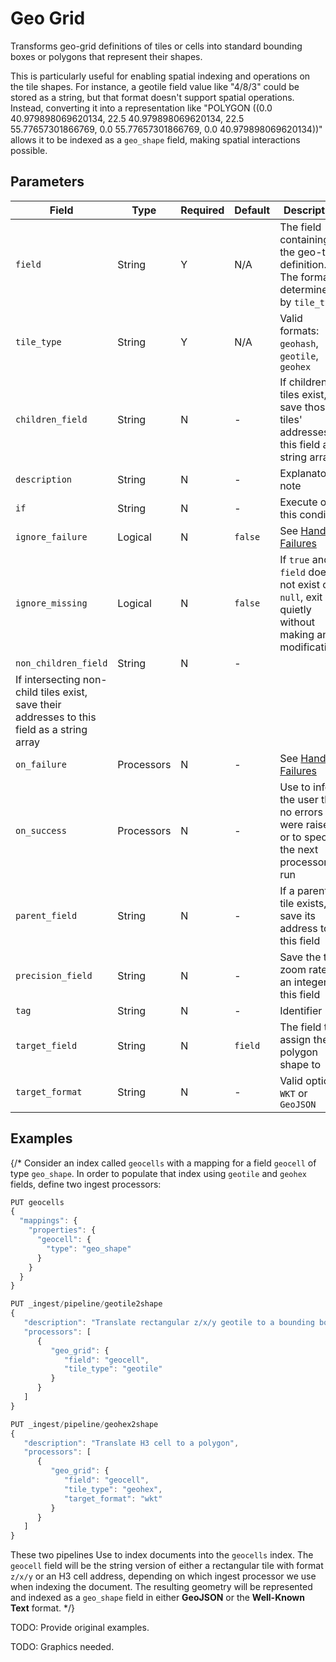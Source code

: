 
# Geo Grid

<Synopsis>
Transforms geo-grid definitions of tiles or cells into standard bounding boxes or polygons that represent their shapes.
</Synopsis>

This is particularly useful for enabling spatial indexing and operations on the tile shapes. For instance, a geotile field value like "4/8/3" could be stored as a string, but that format doesn't support spatial operations. Instead, converting it into a representation like "POLYGON ((0.0 40.979898069620134, 22.5 40.979898069620134, 22.5 55.77657301866769, 0.0 55.77657301866769, 0.0 40.979898069620134))" allows it to be indexed as a `geo_shape` field, making spatial interactions possible.

## Parameters

|Field|Type|Required|Default|Description|
|---|---|---|---|---|
|`field`|String|Y|N/A|The field containing the geo-tile definition. The format is determined by `tile_type`|
|`tile_type`|String|Y|N/A|Valid formats: `geohash`, `geotile`, `geohex`|
|`children_field`|String|N|-|If children tiles exist, save those tiles' addresses to this field as a string array|
|`description`|String|N|-|Explanatory note|
|`if`|String|N|-|Execute on this condition|
|`ignore_failure`|Logical|N|`false`|See [Handling Failures](../handling-failures.mdx)|
|`ignore_missing`|Logical|N|`false`|If `true` and `field` does not exist or is `null`, exit quietly without making any modifications|
|`non_children_field`|String|N|-|
If intersecting non-child tiles exist, save their addresses to this field as a string array|
|`on_failure`|Processors|N|-|See [Handling Failures](../handling-failures.mdx)|
|`on_success`|Processors|N|-|Use to inform the user that no errors were raised or to specify the next processor to run|
|`parent_field`|String|N|-|If a parent tile exists, save its address to this field|
|`precision_field`|String|N|-|Save the tile zoom rate as an integer to this field|
|`tag`|String|N|-|Identifier|
|`target_field`|String|N|`field`|The field to assign the polygon shape to|
|`target_format`|String|N|-|Valid options: `WKT` or `GeoJSON`|

## Examples

{/* Consider an index called `geocells` with a mapping for a field `geocell` of type `geo_shape`. In order to populate that index using `geotile` and `geohex` fields, define two ingest processors:

```js
PUT geocells
{
  "mappings": {
    "properties": {
      "geocell": {
        "type": "geo_shape"
      }
    }
  }
}

PUT _ingest/pipeline/geotile2shape
{
   "description": "Translate rectangular z/x/y geotile to a bounding box",
   "processors": [
      {
         "geo_grid": {
            "field": "geocell",
            "tile_type": "geotile"
         }
      }
   ]
}

PUT _ingest/pipeline/geohex2shape
{
   "description": "Translate H3 cell to a polygon",
   "processors": [
      {
         "geo_grid": {
            "field": "geocell",
            "tile_type": "geohex",
            "target_format": "wkt"
         }
      }
   ]
}
```

These two pipelines Use to index documents into the `geocells` index. The `geocell` field will be the string version of either a rectangular tile with format `z/x/y` or an H3 cell address, depending on which ingest processor we use when indexing the document. The resulting geometry will be represented and indexed as a `geo_shape` field in either **GeoJSON** or the **Well-Known Text** format. */}

TODO: Provide original examples.

TODO: Graphics needed.
